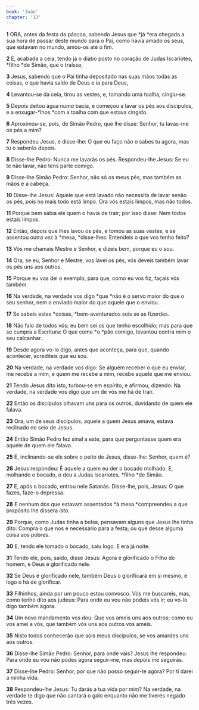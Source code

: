 ```yaml
---
book: 'João'
chapter: '13'
---
```


**1** ORA, antes da festa da páscoa, sabendo Jesus que *já *era chegada a sua hora de passar deste mundo para o Pai, como havia amado os seus, que estavam no mundo, amou-os até o fim.

**2** E, acabada a ceia, tendo já o diabo posto no coração de Judas Iscariotes, *filho *de Simão, que o traísse,

**3** Jesus, sabendo que o Pai tinha depositado nas suas mãos todas as coisas, e que havia saído de Deus e ia para Deus,

**4** Levantou-se da ceia, tirou as vestes, e, tomando uma toalha, cingiu-se.

**5** Depois deitou água n*uma* bacia, e começou a lavar os pés aos discípulos, e a enxugar-*lhos *com a toalha com que estava cingido.

**6** Aproximou-se, pois, de Simão Pedro, que lhe disse: Senhor, tu lavas-me os pés a mim?

**7** Respondeu Jesus, e disse-lhe: O que eu faço não o sabes tu agora, mas tu o saberás depois.

**8** Disse-lhe Pedro: Nunca me lavarás os pés. Respondeu-lhe Jesus: Se eu te não lavar, não tens parte comigo.

**9** Disse-lhe Simão Pedro: Senhor, não só os meus pés, mas também as mãos e a cabeça.

**10** Disse-lhe Jesus: Aquele que está lavado não necessita de lavar senão os pés, pois no mais todo está limpo. Ora vós estais limpos, mas não todos.

**11** Porque bem sabia ele quem o havia de trair; por isso disse: Nem todos estais limpos.

**12** Então, depois que lhes lavou os pés, e tomou as suas vestes, e se assentou outra vez à *mesa, *disse-lhes: Entendeis o que vos tenho feito?

**13** Vós me chamais Mestre e Senhor, e dizeis bem, porque eu o sou.

**14** Ora, se eu, Senhor e Mestre, vos lavei os pés, vós deveis também lavar os pés uns aos outros.

**15** Porque eu vos dei o exemplo, para que, como eu vos fiz, façais vós também.

**16** Na verdade, na verdade vos digo *que *não é o servo maior do que o seu senhor, nem o enviado maior do que aquele que o enviou.

**17** Se sabeis estas *coisas, *bem-aventurados sois se as fizerdes.

**18** Não falo de todos vós; eu bem sei os que tenho escolhido; mas para que se cumpra a Escritura: O que come *o *pão comigo, levantou contra mim o seu calcanhar.

**19** Desde agora vo-lo digo, antes que aconteça, para que, quando acontecer, acrediteis que eu sou.

**20** Na verdade, na verdade vos digo: Se alguém receber o que eu enviar, me recebe a mim, e quem me recebe a mim, recebe aquele que me enviou.

**21** Tendo Jesus dito isto, turbou-se em espírito, e afirmou, dizendo: Na verdade, na verdade vos digo que um de vós me há de trair.

**22** Então os discípulos olhavam uns para os outros, duvidando de quem ele falava.

**23** Ora, um de seus discípulos, aquele a quem Jesus amava, estava reclinado no seio de Jesus.

**24** Então Simão Pedro fez sinal a este, para que perguntasse quem era aquele de quem ele falava.

**25** E, inclinando-se ele sobre o peito de Jesus, disse-lhe: Senhor, quem é?

**26** Jesus respondeu: É aquele a quem eu der o bocado molhado. E, molhando o bocado, o deu a Judas Iscariotes, *filho *de Simão.

**27** E, após o bocado, entrou nele Satanás. Disse-lhe, pois, Jesus: O que fazes, faze-o depressa.

**28** E nenhum dos que estavam assentados *à mesa *compreendeu a que propósito lhe dissera _isto._

**29** Porque, como Judas tinha a bolsa, pensavam alguns que Jesus lhe tinha dito: Compra o que nos é necessário para a festa; ou que desse alguma coisa aos pobres.

**30** E, tendo ele tomado o bocado, saiu logo. E era já noite.

**31** Tendo ele, pois, saído, disse Jesus: Agora é glorificado o Filho do homem, e Deus é glorificado nele.

**32** Se Deus é glorificado nele, também Deus o glorificará em si mesmo, e logo o há de glorificar.

**33** Filhinhos, ainda por um pouco estou convosco. Vós me buscareis, mas, como tenho dito aos judeus: Para onde eu vou não podeis vós ir; eu vo-lo digo também agora.

**34** Um novo mandamento vos dou: Que vos ameis uns aos outros; como eu vos amei a vós, que também vós uns aos outros vos ameis.

**35** Nisto todos conhecerão que sois meus discípulos, se vos amardes uns aos outros.

**36** Disse-lhe Simão Pedro: Senhor, para onde vais? Jesus lhe respondeu: Para onde eu vou não podes agora seguir-me, mas depois me seguirás.

**37** Disse-lhe Pedro: Senhor, por que não posso seguir-te agora? Por ti darei a minha vida.

**38** Respondeu-lhe Jesus: Tu darás a tua vida por mim? Na verdade, na verdade te digo que não cantará o galo enquanto não me tiveres negado três vezes.

